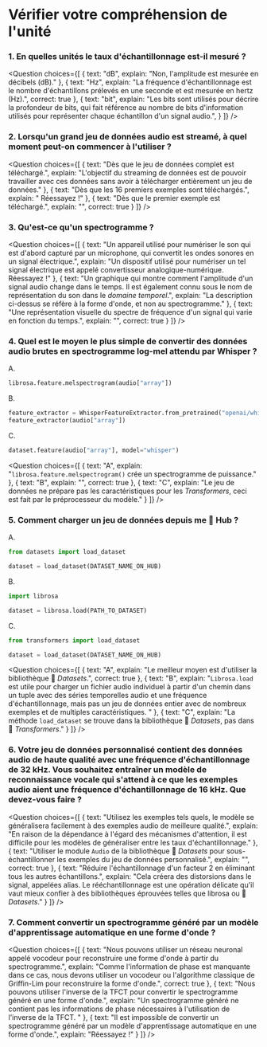 <!-- DISABLE-FRONTMATTER-SECTIONS -->

# Vérifier votre compréhension de l'unité

### 1. En quelles unités le taux d'échantillonnage est-il mesuré ?

<Question
	choices={[
		{
			text: "dB",
			explain: "Non, l'amplitude est mesurée en décibels (dB)."
		},
		{
			text: "Hz",
			explain: "La fréquence d'échantillonnage est le nombre d'échantillons prélevés en une seconde et est mesurée en hertz (Hz).",
			correct: true
		},
		{
			text: "bit",
			explain: "Les bits sont utilisés pour décrire la profondeur de bits, qui fait référence au nombre de bits d'information utilisés pour représenter chaque échantillon d'un signal audio.",
		}
	]}
/>

### 2. Lorsqu'un grand jeu de données audio est streamé, à quel moment peut-on commencer à l'utiliser ?

<Question
	choices={[
		{
			text: "Dès que le jeu de données complet est téléchargé.",
			explain: "L'objectif du streaming de données est de pouvoir travailler avec ces données sans avoir à télécharger entièrement un jeu de données."
		},
		{
			text: "Dès que les 16 premiers exemples sont téléchargés.",
			explain: " Réessayez !"
		},
		{
			text: "Dès que le premier exemple est téléchargé.",
			explain: "",
			correct: true
		}
	]}
/>

### 3. Qu'est-ce qu'un spectrogramme ?

<Question
	choices={[
		{
			text: "Un appareil utilisé pour numériser le son qui est d'abord capturé par un microphone, qui convertit les ondes sonores en un signal électrique.",
			explain: "Un dispositif utilisé pour numériser un tel signal électrique est appelé convertisseur analogique-numérique. Réessayez !"
		},
		{
			text: "Un graphique qui montre comment l'amplitude d'un signal audio change dans le temps. Il est également connu sous le nom de représentation du son dans le *domaine temporel*.",
			explain: "La description ci-dessus se réfère à la forme d'onde, et non au spectrogramme."
		},
		{
			text: "Une représentation visuelle du spectre de fréquence d'un signal qui varie en fonction du temps.",
			explain: "",
			correct: true
		}
	]}
/>

### 4. Quel est le moyen le plus simple de convertir des données audio brutes en spectrogramme log-mel attendu par Whisper ?

A.
```python
librosa.feature.melspectrogram(audio["array"])
```

B.
```python
feature_extractor = WhisperFeatureExtractor.from_pretrained("openai/whisper-small")
feature_extractor(audio["array"])
```

C.
```python
dataset.feature(audio["array"], model="whisper")
```

<Question
	choices={[
		{
			text: "A",
			explain: "`librosa.feature.melspectrogram()` crée un spectrogramme de puissance."
		},
		{
			text: "B",
			explain: "",
			correct: true
		},
		{
			text: "C",
			explain: "Le jeu de données ne prépare pas les caractéristiques pour les <i>Transformers</i>, ceci est fait par le préprocesseur du modèle."
		}
	]}
/>

### 5. Comment charger un jeu de données depuis me 🤗 Hub ?

A.
```python
from datasets import load_dataset

dataset = load_dataset(DATASET_NAME_ON_HUB)
```

B.
```python
import librosa

dataset = librosa.load(PATH_TO_DATASET)
```

C.
```python
from transformers import load_dataset

dataset = load_dataset(DATASET_NAME_ON_HUB)
```

<Question
	choices={[
		{
			text: "A",
			explain: "Le meilleur moyen est d'utiliser la bibliothèque 🤗 <i>Datasets</i>.",
			correct: true
		},
		{
			text: "B",
			explain: "<code>Librosa.load</code> est utile pour charger un fichier audio individuel à partir d'un chemin dans un tuple avec des séries temporelles audio et une fréquence d'échantillonnage, mais pas un jeu de données entier avec de nombreux exemples et de multiples caractéristiques. "
		},
		{
			text: "C",
			explain: "La méthode <code>load_dataset</code> se trouve dans la bibliothèque 🤗 <i>Datasets</i>, pas dans 🤗 <i>Transformers</i>."
		}
	]}
/>

### 6. Votre jeu de données personnalisé contient des données audio de haute qualité avec une fréquence d'échantillonnage de 32 kHz. Vous souhaitez entraîner un modèle de reconnaissance vocale qui s'attend à ce que les exemples audio aient une fréquence d'échantillonnage de 16 kHz. Que devez-vous faire ?


<Question
	choices={[
		{
			text: "Utilisez les exemples tels quels, le modèle se généralisera facilement à des exemples audio de meilleure qualité.",
			explain: "En raison de la dépendance à l'égard des mécanismes d'attention, il est difficile pour les modèles de généraliser entre les taux d'échantillonnage."
		},
		{
			text: "Utiliser le module <code>Audio</code> de la bibliothèque 🤗 <i>Datasets</i> pour sous-échantillonner les exemples du jeu de données personnalisé.",
			explain: "",
			correct: true
		},
		{
			text: "Réduire l'échantillonnage d'un facteur 2 en éliminant tous les autres échantillons.",
			explain: "Cela créera des distorsions dans le signal, appelées alias. Le rééchantillonnage est une opération délicate qu'il vaut mieux confier à des bibliothèques éprouvées telles que librosa ou 🤗 <i>Datasets</i>."
		}
	]}
/>

### 7. Comment convertir un spectrogramme généré par un modèle d'apprentissage automatique en une forme d'onde ?

<Question
	choices={[
		{
			text: "Nous pouvons utiliser un réseau neuronal appelé vocodeur pour reconstruire une forme d'onde à partir du spectrogramme.",
			explain: "Comme l'information de phase est manquante dans ce cas, nous devons utiliser un vocodeur ou l'algorithme classique de Griffin-Lim pour reconstruire la forme d'onde.",
			correct: true
		},
		{
			text: "Nous pouvons utiliser l'inverse de la TFCT pour convertir le spectrogramme généré en une forme d'onde.",
			explain: "Un spectrogramme généré ne contient pas les informations de phase nécessaires à l'utilisation de l'inverse de la TFCT. "
		},
		{
			text: "Il est impossible de convertir un spectrogramme généré par un modèle d'apprentissage automatique en une forme d'onde.",
			explain: "Réessayez !"
		}
	]}
/>
